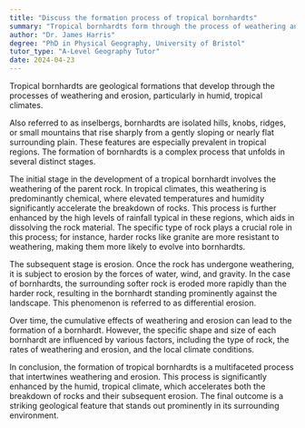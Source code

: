 ```yaml
---
title: "Discuss the formation process of tropical bornhardts"
summary: "Tropical bornhardts form through the process of weathering and erosion, primarily in humid, tropical climates."
author: "Dr. James Harris"
degree: "PhD in Physical Geography, University of Bristol"
tutor_type: "A-Level Geography Tutor"
date: 2024-04-23
---
```


Tropical bornhardts are geological formations that develop through the processes of weathering and erosion, particularly in humid, tropical climates.

Also referred to as inselbergs, bornhardts are isolated hills, knobs, ridges, or small mountains that rise sharply from a gently sloping or nearly flat surrounding plain. These features are especially prevalent in tropical regions. The formation of bornhardts is a complex process that unfolds in several distinct stages.

The initial stage in the development of a tropical bornhardt involves the weathering of the parent rock. In tropical climates, this weathering is predominantly chemical, where elevated temperatures and humidity significantly accelerate the breakdown of rocks. This process is further enhanced by the high levels of rainfall typical in these regions, which aids in dissolving the rock material. The specific type of rock plays a crucial role in this process; for instance, harder rocks like granite are more resistant to weathering, making them more likely to evolve into bornhardts.

The subsequent stage is erosion. Once the rock has undergone weathering, it is subject to erosion by the forces of water, wind, and gravity. In the case of bornhardts, the surrounding softer rock is eroded more rapidly than the harder rock, resulting in the bornhardt standing prominently against the landscape. This phenomenon is referred to as differential erosion.

Over time, the cumulative effects of weathering and erosion can lead to the formation of a bornhardt. However, the specific shape and size of each bornhardt are influenced by various factors, including the type of rock, the rates of weathering and erosion, and the local climate conditions.

In conclusion, the formation of tropical bornhardts is a multifaceted process that intertwines weathering and erosion. This process is significantly enhanced by the humid, tropical climate, which accelerates both the breakdown of rocks and their subsequent erosion. The final outcome is a striking geological feature that stands out prominently in its surrounding environment.
    